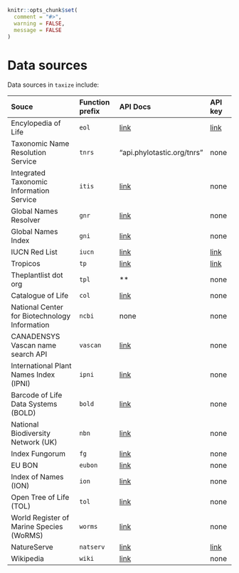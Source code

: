 ```r
knitr::opts_chunk$set(
  comment = "#>",
  warning = FALSE,
  message = FALSE
)
```


# Data sources {#data-sources}

Data sources in `taxize` include:


<table>
<colgroup>
<col style="text-align:left;"/>
<col style="text-align:left;"/>
<col style="text-align:left;"/>
<col style="text-align:left;"/>
</colgroup>

<thead>
<tr>
  <th style="text-align:left;">Souce</th>
    <th style="text-align:left;">Function prefix</th>
    <th style="text-align:left;">API Docs</th>
    <th style="text-align:left;">API key</th>
</tr>
</thead>

<tbody>
<tr>
    <td style="text-align:left;">Encylopedia of Life</td>
    <td style="text-align:left;"><code>eol</code></td>
    <td style="text-align:left;"><a href="http://www.eol.org/api/">link</a></td>
    <td style="text-align:left;"><a href="http://eol.org/users/register">link</a></td>
</tr>
<tr>
    <td style="text-align:left;">Taxonomic Name Resolution Service</td>
    <td style="text-align:left;"><code>tnrs</code></td>
    <td style="text-align:left;">"api.phylotastic.org/tnrs"</td>
    <td style="text-align:left;">none</td>
</tr>
<tr>
    <td style="text-align:left;">Integrated Taxonomic Information Service</td>
    <td style="text-align:left;"><code>itis</code></td>
    <td style="text-align:left;"><a href="http://www.itis.gov/ws_description.html">link</a></td>
    <td style="text-align:left;">none</td>
</tr>
<tr>
    <td style="text-align:left;">Global Names Resolver</td>
    <td style="text-align:left;"><code>gnr</code></td>
    <td style="text-align:left;"><a href="http://resolver.globalnames.org/api">link</a></td>
    <td style="text-align:left;">none</td>
</tr>
<tr>
    <td style="text-align:left;">Global Names Index</td>
    <td style="text-align:left;"><code>gni</code></td>
    <td style="text-align:left;"><a href="https://github.com/dimus/gni/wiki/api">link</a></td>
    <td style="text-align:left;">none</td>
</tr>
<tr>
    <td style="text-align:left;">IUCN Red List</td>
    <td style="text-align:left;"><code>iucn</code></td>
    <td style="text-align:left;"><a href="https://www.assembla.com/spaces/sis/wiki/Red_List_API?version=3">link</a></td>
    <td style="text-align:left;"><a href="http://apiv3.iucnredlist.org/api/v3/token">link</a></td>
</tr>
<tr>
    <td style="text-align:left;">Tropicos</td>
    <td style="text-align:left;"><code>tp</code></td>
    <td style="text-align:left;"><a href="http://services.tropicos.org/help">link</a></td>
    <td style="text-align:left;"><a href="http://services.tropicos.org/help?requestkey">link</a></td>
</tr>
<tr>
    <td style="text-align:left;">Theplantlist dot org</td>
    <td style="text-align:left;"><code>tpl</code></td>
    <td style="text-align:left;">**</td>
    <td style="text-align:left;">none</td>
</tr>
<tr>
    <td style="text-align:left;">Catalogue of Life</td>
    <td style="text-align:left;"><code>col</code></td>
    <td style="text-align:left;"><a href="http://www.catalogueoflife.org/colwebsite/content/web-services">link</a></td>
    <td style="text-align:left;">none</td>
</tr>
<tr>
    <td style="text-align:left;">National Center for Biotechnology Information</td>
    <td style="text-align:left;"><code>ncbi</code></td>
    <td style="text-align:left;">none</td>
    <td style="text-align:left;">none</td>
</tr>
<tr>
    <td style="text-align:left;">CANADENSYS Vascan name search API</td>
    <td style="text-align:left;"><code>vascan</code></td>
    <td style="text-align:left;"><a href="http://data.canadensys.net/vascan/api">link</a></td>
    <td style="text-align:left;">none</td>
</tr>
<tr>
    <td style="text-align:left;">International Plant Names Index (IPNI)</td>
    <td style="text-align:left;"><code>ipni</code></td>
    <td style="text-align:left;"><a href="http://www.ipni.org/link_to_ipni.html">link</a></td>
    <td style="text-align:left;">none</td>
</tr>
<tr>
    <td style="text-align:left;">Barcode of Life Data Systems (BOLD)</td>
    <td style="text-align:left;"><code>bold</code></td>
    <td style="text-align:left;"><a href="http://www.boldsystems.org/index.php/Resources">link</a></td>
    <td style="text-align:left;">none</td>
</tr>
<tr>
    <td style="text-align:left;">National Biodiversity Network (UK)</td>
    <td style="text-align:left;"><code>nbn</code></td>
    <td style="text-align:left;"><a href="https://data.nbn.org.uk/Documentation/Web_Services/Web_Services-REST/resources/restapi/rest.html">link</a></td>
    <td style="text-align:left;">none</td>
</tr>
<tr>
    <td style="text-align:left;">Index Fungorum</td>
    <td style="text-align:left;"><code>fg</code></td>
    <td style="text-align:left;"><a href="http://www.indexfungorum.org/ixfwebservice/fungus.asmx">link</a></td>
    <td style="text-align:left;">none</td>
</tr>
<tr>
    <td style="text-align:left;">EU BON</td>
    <td style="text-align:left;"><code>eubon</code></td>
    <td style="text-align:left;"><a href="http://cybertaxonomy.eu/eubon-utis/doc.html">link</a></td>
    <td style="text-align:left;">none</td>
</tr>
<tr>
    <td style="text-align:left;">Index of Names (ION)</td>
    <td style="text-align:left;"><code>ion</code></td>
    <td style="text-align:left;"><a href="http://www.organismnames.com/">link</a></td>
    <td style="text-align:left;">none</td>
</tr>
<tr>
    <td style="text-align:left;">Open Tree of Life (TOL)</td>
    <td style="text-align:left;"><code>tol</code></td>
    <td style="text-align:left;"><a href="https://opentreeoflife.org">link</a></td>
    <td style="text-align:left;">none</td>
</tr>
<tr>
    <td style="text-align:left;">World Register of Marine Species (WoRMS)</td>
    <td style="text-align:left;"><code>worms</code></td>
    <td style="text-align:left;"><a href="http://www.marinespecies.org/aphia.php?p=webservice">link</a></td>
    <td style="text-align:left;">none</td>
</tr>
<tr>
    <td style="text-align:left;">NatureServe</td>
    <td style="text-align:left;"><code>natserv</code></td>
    <td style="text-align:left;"><a href="https://services.natureserve.org/BrowseServices/getSpeciesData/getSpeciesListREST.jsp">link</a></td>
    <td style="text-align:left;"><a href="https://services.natureserve.org/developer/index.jsp">link</a></td>
</tr>
<tr>
    <td style="text-align:left;">Wikipedia</td>
    <td style="text-align:left;"><code>wiki</code></td>
    <td style="text-align:left;"><a href="https://www.mediawiki.org/wiki/API:Main_page">link</a></td>
    <td style="text-align:left;">none</td>
</tr>
</tbody>
</table>
